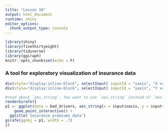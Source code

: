 ```yaml
---
title: "Lesson 18"
output: html_document
runtime: shiny
editor_options: 
  chunk_output_type: console
---
```


```r
library(shiny)
library(fivethirtyeight)
library(tidyverse)
library(ggiraph)
knitr::opts_chunk$set(echo = F)
```


### A tool for exploratory visualization of insurance data

```r
div(style="display:inline-block", selectInput( inputId = "xaxis", "X variable:", names(bad_drivers), selected = 'perc_speeding'))
div(style="display:inline-block", selectInput( inputId = "yaxis", "Y variable:", names(bad_drivers), selected = 'perc_alcohol'))
```


```r
#read about `aes_string`. You want to use `aes_string` instead of `aes` since `selectInput` returns a character.
renderGirafe({
p1 <- ggplot(data = bad_drivers, aes_string(x = input$xaxis, y = input$yaxis, tooltip = 'state'))  +
    geom_point_interactive() +
  ggtitle('Insurance premiums data')
girafe(ggobj = p1, width = .7)
})

```





